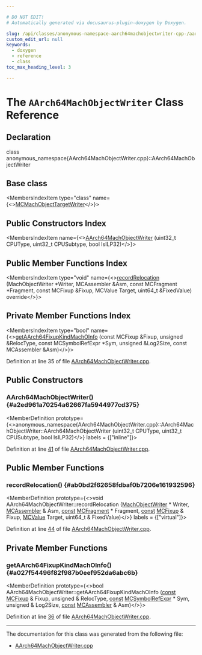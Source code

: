 ```yaml
---

# DO NOT EDIT!
# Automatically generated via docusaurus-plugin-doxygen by Doxygen.

slug: /api/classes/anonymous-namespace-aarch64machobjectwriter-cpp-/aarch64machobjectwriter
custom_edit_url: null
keywords:
  - doxygen
  - reference
  - class
toc_max_heading_level: 3

---
```





# The `AArch64MachObjectWriter` Class Reference

<DoxygenPage pluginConfig={pluginConfig}>



## Declaration

<CodeBlock>class anonymous_namespace{AArch64MachObjectWriter.cpp}::AArch64MachObjectWriter</CodeBlock>

## Base class

<MembersIndex>

<MembersIndexItem
  type="class"
  name={<><a href="/docs/api/classes/llvm/mcmachobjecttargetwriter">MCMachObjectTargetWriter</a></>}>
</MembersIndexItem>

</MembersIndex>

## Public Constructors Index

<MembersIndex>

<MembersIndexItem
  name={<><a href="#a2ed961a70254a62667fa5944977cd375">AArch64MachObjectWriter</a> (uint32&#95;t CPUType, uint32&#95;t CPUSubtype, bool IsILP32)</>}>
</MembersIndexItem>

</MembersIndex>

## Public Member Functions Index

<MembersIndex>

<MembersIndexItem
  type="void"
  name={<><a href="#ab0bd2f62658fdbaf0b7206e161932596">recordRelocation</a> (MachObjectWriter &#42;Writer, MCAssembler &amp;Asm, const MCFragment &#42;Fragment, const MCFixup &amp;Fixup, MCValue Target, uint64&#95;t &amp;FixedValue) override</>}>
</MembersIndexItem>

</MembersIndex>

## Private Member Functions Index

<MembersIndex>

<MembersIndexItem
  type="bool"
  name={<><a href="#a027f54496f82f987b0eef952da6abc6b">getAArch64FixupKindMachOInfo</a> (const MCFixup &amp;Fixup, unsigned &amp;RelocType, const MCSymbolRefExpr &#42;Sym, unsigned &amp;Log2Size, const MCAssembler &amp;Asm)</>}>
</MembersIndexItem>

</MembersIndex>


Definition at line 35 of file <a href="/docs/api/files/lib/lib/target/lib/target/aarch64/lib/target/aarch64/mctargetdesc/aarch64machobjectwriter-cpp">AArch64MachObjectWriter.cpp</a>.

<SectionDefinition>

## Public Constructors

### AArch64MachObjectWriter() {#a2ed961a70254a62667fa5944977cd375}

<MemberDefinition
  prototype={<>anonymous&#95;namespace&#123;AArch64MachObjectWriter.cpp&#125;::AArch64MachObjectWriter::AArch64MachObjectWriter (uint32&#95;t CPUType, uint32&#95;t CPUSubtype, bool IsILP32)</>}
  labels = {["inline"]}>

Definition at line <a href="/docs/api/files/lib/lib/target/lib/target/aarch64/lib/target/aarch64/mctargetdesc/aarch64machobjectwriter-cpp/#l00041">41</a> of file <a href="/docs/api/files/lib/lib/target/lib/target/aarch64/lib/target/aarch64/mctargetdesc/aarch64machobjectwriter-cpp">AArch64MachObjectWriter.cpp</a>.
</MemberDefinition>

</SectionDefinition>

<SectionDefinition>

## Public Member Functions

### recordRelocation() {#ab0bd2f62658fdbaf0b7206e161932596}

<MemberDefinition
  prototype={<>void AArch64MachObjectWriter::recordRelocation (<a href="/docs/api/classes/llvm/machobjectwriter">MachObjectWriter</a> &#42; Writer, <a href="/docs/api/classes/llvm/mcassembler">MCAssembler</a> &amp; Asm, <a href="/docs/api/files/lib/lib/target/lib/target/aarch64/aarch64promoteconstant-cpp/#a90f8350fecae261c25be85d38b451bff">const</a> <a href="/docs/api/classes/llvm/mcfragment">MCFragment</a> &#42; Fragment, <a href="/docs/api/files/lib/lib/target/lib/target/aarch64/aarch64promoteconstant-cpp/#a90f8350fecae261c25be85d38b451bff">const</a> <a href="/docs/api/classes/llvm/mcfixup">MCFixup</a> &amp; Fixup, <a href="/docs/api/classes/llvm/mcvalue">MCValue</a> Target, uint64&#95;t &amp; FixedValue)</>}
  labels = {["virtual"]}>

Definition at line <a href="/docs/api/files/lib/lib/target/lib/target/aarch64/lib/target/aarch64/mctargetdesc/aarch64machobjectwriter-cpp/#l00044">44</a> of file <a href="/docs/api/files/lib/lib/target/lib/target/aarch64/lib/target/aarch64/mctargetdesc/aarch64machobjectwriter-cpp">AArch64MachObjectWriter.cpp</a>.
</MemberDefinition>

</SectionDefinition>

<SectionDefinition>

## Private Member Functions

### getAArch64FixupKindMachOInfo() {#a027f54496f82f987b0eef952da6abc6b}

<MemberDefinition
  prototype={<>bool AArch64MachObjectWriter::getAArch64FixupKindMachOInfo (<a href="/docs/api/files/lib/lib/target/lib/target/aarch64/aarch64promoteconstant-cpp/#a90f8350fecae261c25be85d38b451bff">const</a> <a href="/docs/api/classes/llvm/mcfixup">MCFixup</a> &amp; Fixup, unsigned &amp; RelocType, <a href="/docs/api/files/lib/lib/target/lib/target/aarch64/aarch64promoteconstant-cpp/#a90f8350fecae261c25be85d38b451bff">const</a> <a href="/docs/api/classes/llvm/mcsymbolrefexpr">MCSymbolRefExpr</a> &#42; Sym, unsigned &amp; Log2Size, <a href="/docs/api/files/lib/lib/target/lib/target/aarch64/aarch64promoteconstant-cpp/#a90f8350fecae261c25be85d38b451bff">const</a> <a href="/docs/api/classes/llvm/mcassembler">MCAssembler</a> &amp; Asm)</>}>

Definition at line <a href="/docs/api/files/lib/lib/target/lib/target/aarch64/lib/target/aarch64/mctargetdesc/aarch64machobjectwriter-cpp/#l00036">36</a> of file <a href="/docs/api/files/lib/lib/target/lib/target/aarch64/lib/target/aarch64/mctargetdesc/aarch64machobjectwriter-cpp">AArch64MachObjectWriter.cpp</a>.
</MemberDefinition>

</SectionDefinition>

<hr/>

The documentation for this class was generated from the following file:

<ul>
<li><a href="/docs/api/files/lib/lib/target/lib/target/aarch64/lib/target/aarch64/mctargetdesc/aarch64machobjectwriter-cpp">AArch64MachObjectWriter.cpp</a></li>
</ul>

</DoxygenPage>
